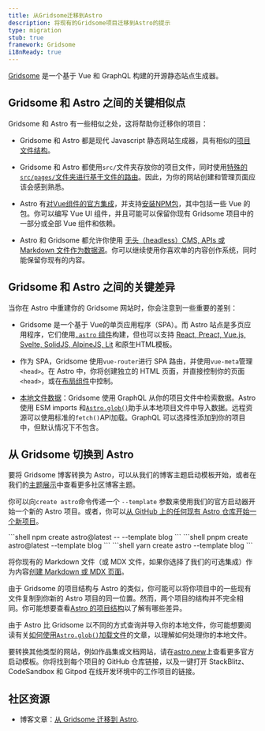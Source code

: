 ```yaml
---
title: 从Gridsome迁移到Astro
description: 将现有的Gridsome项目迁移到Astro的提示
type: migration
stub: true
framework: Gridsome
i18nReady: true
---
```



[Gridsome](https://gridsome.org) 是一个基于 Vue 和 GraphQL 构建的开源静态站点生成器。

## Gridsome 和 Astro 之间的关键相似点

Gridsome 和 Astro 有一些相似之处，这将帮助你迁移你的项目：

- Gridsome 和 Astro 都是现代 Javascript 静态网站生成器，具有相似的[项目文件结构](/zh-cn/basics/project-structure/#目录和文件)。 

- Gridsome 和 Astro 都使用`src/`文件夹存放你的项目文件，同时使用[特殊的`src/pages/`文件夹进行基于文件的路由](/zh-cn/basics/astro-pages/)。因此，为你的网站创建和管理页面应该会感到熟悉。

- Astro 有[对Vue组件的官方集成](/zh-cn/guides/integrations-guide/vue/)，并支持[安装NPM包](/zh-cn/guides/imports/#npm-包)，其中包括一些 Vue 的包。你可以编写 Vue UI 组件，并且可能可以保留你现有 Gridsome 项目中的一部分或全部 Vue 组件和依赖。

- Astro 和 Gridsome 都允许你使用 [无头（headless）CMS, APIs 或 Markdown 文件作为数据源](/zh-cn/guides/data-fetching/)。你可以继续使用你喜欢单的内容创作系统，同时能保留你现有的内容。

## Gridsome 和 Astro 之间的关键差异

当你在 Astro 中重建你的 Gridsome 网站时，你会注意到一些重要的差别：

- Gridsome 是一个基于 Vue的单页应用程序（SPA）。而 Astro 站点是多页应用程序，它们使用[`.astro` 组件](/zh-cn/basics/astro-components/)构建，但也可以支持 [React, Preact, Vue.js, Svelte, SolidJS, AlpineJS, Lit](/zh-cn/guides/framework-components/) 和原生HTML模板。

- 作为 SPA，Gridsome 使用`vue-router`进行 SPA 路由，并使用`vue-meta`管理`<head>`。在 Astro 中，你将创建独立的 HTML 页面，并直接控制你的页面`<head>`，或在[布局组件](/zh-cn/basics/layouts/)中控制。

- [本地文件数据](/zh-cn/guides/imports/)：Gridsome 使用 GraphQL 从你的项目文件中检索数据。Astro 使用 ESM imports 和[`Astro.glob()`](/zh-cn/guides/imports/#astroglob)助手从本地项目文件中导入数据。远程资源可以使用标准的`fetch()`API加载。GraphQL 可以选择性添加到你的项目中，但默认情况下不包含。

## 从 Gridsome 切换到 Astro

要将 Gridsome 博客转换为 Astro，可以从我们的博客主题启动模板开始，或者在我们的[主题展示](https://astro.build/themes/)中查看更多社区博客主题。

你可以向`create astro`命令传递一个 `--template` 参数来使用我们的官方启动器开始一个新的 Astro 项目。或者，你可以[从 GitHub 上的任何现有 Astro 仓库开始一个新项目](/zh-cn/install-and-setup/#使用主题或起始模板)。

  <PackageManagerTabs>
    <Fragment slot="npm">
    ```shell
    npm create astro@latest -- --template blog
    ```
    </Fragment>
    <Fragment slot="pnpm">
    ```shell
    pnpm create astro@latest --template blog
    ```
    </Fragment>
    <Fragment slot="yarn">
    ```shell
    yarn create astro --template blog
    ```
    </Fragment>
  </PackageManagerTabs>

将你现有的 Markdown 文件（或 MDX 文件，如果你选择了我们的可选集成）作为内容[创建 Markdown 或 MDX 页面](/zh-cn/guides/markdown-content/)。

由于 Gridsome 的项目结构与 Astro 的类似，你可能可以将你项目中的一些现有文件复制到你新的 Astro 项目的同一位置。然而，两个项目的结构并不完全相同。你可能想要查看[Astro 的项目结构](/zh-cn/basics/project-structure/)以了解有哪些差异。

由于 Astro 比 Gridsome 以不同的方式查询并导入你的本地文件，你可能想要阅读有关[如何使用`Astro.glob()`加载文件](/zh-cn/guides/imports/#astroglob)的文章，以理解如何处理你的本地文件。

要转换其他类型的网站，例如作品集或文档网站，请在[astro.new](https://astro.new)上查看更多官方启动模板。你将找到每个项目的 GitHub 仓库链接，以及一键打开 StackBlitz、CodeSandbox 和 Gitpod 在线开发环境中的工作项目的链接。

## 社区资源

- 博客文章：[从 Gridsome 迁移到 Astro](https://fyodor.io/migration-from-gridsome-to-astro/).
